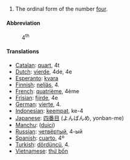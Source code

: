 # The ordinal form of the number [[four]].

====Abbreviation====
:4<sup>th</sup>

====Translations====

*[[Catalan]]: [[quart]], 4t
*[[Dutch]]: [[vierde]], 4de, 4e
*[[Esperanto]]: [[kvara]]
*[[Finnish]]: [[neljäs]], 4.
*[[French]]: [[quatrième]], 4ème
*[[Frisian]]: [[fjirde]], 4e
*[[German]]: [[vierte]], 4.
*[[Indonesian]]: [[keempat]], ke-4
*[[Japanese]]: [[四番目]] (よんばんめ, yonban-me)
*[[Manchu]]: ([[duici]])
*[[Russian]]: [[четвёртый]], 4-ый
*[[Spanish]]: [[cuarto]], 4º
*[[Turkish]]: [[dördüncü]], 4.
*[[Vietnamese]]: [[thứ bốn]]